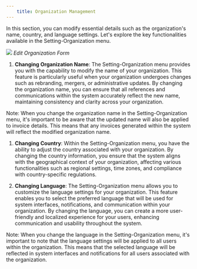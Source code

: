 ```yaml
---
    title: Organization Management
---
```

In this section, you can modify essential details such as the organization's name, country, and language settings. Let's explore the key functionalities available in the Setting-Organization menu.

![](https://t3837933.p.clickup-attachments.com/t3837933/d94b0252-76a8-4f9f-8006-c691829de189/image.png)
_Edit Organization Form_

1. **Changing Organization Name**:
The Setting-Organization menu provides you with the capability to modify the name of your organization. This feature is particularly useful when your organization undergoes changes such as rebranding, mergers, or administrative updates. By changing the organization name, you can ensure that all references and communications within the system accurately reflect the new name, maintaining consistency and clarity across your organization.

Note: When you change the organization name in the Setting-Organization menu, it's important to be aware that the updated name will also be applied to invoice details. This means that any invoices generated within the system will reflect the modified organization name.

1. **Changing Country**:
Within the Setting-Organization menu, you have the ability to adjust the country associated with your organization. By changing the country information, you ensure that the system aligns with the geographical context of your organization, affecting various functionalities such as regional settings, time zones, and compliance with country-specific regulations.

1. **Changing Language**:
The Setting-Organization menu allows you to customize the language settings for your organization. This feature enables you to select the preferred language that will be used for system interfaces, notifications, and communication within your organization. By changing the language, you can create a more user-friendly and localized experience for your users, enhancing communication and usability throughout the system.

Note: When you change the language in the Setting-Organization menu, it's important to note that the language settings will be applied to all users within the organization. This means that the selected language will be reflected in system interfaces and notifications for all users associated with the organization.
